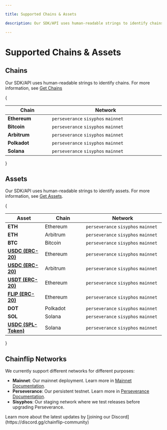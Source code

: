 ```yaml
---

title: Supported Chains & Assets

description: Our SDK/API uses human-readable strings to identify chains.

---
```



# Supported Chains & Assets

## Chains

Our SDK/API uses human-readable strings to identify chains. For more information, see [Get Chains](integrations/javascript-sdk/get-chains.md "mention")

{<table>

  <thead>
    <tr>
      <th width="200">Chain</th>
      <th width="700" data-type="select" data-multiple>
        Network
      </th>
    </tr>
  </thead>
  <tbody>
    <tr>
      <td>
        <strong>Ethereum</strong>
      </td>
      <td><code>perseverance</code> <code>sisyphos</code> <code>mainnet</code></td>
    </tr>
    <tr>
      <td>
        <strong>Bitcoin</strong>
      </td>
      <td><code>perseverance</code> <code>sisyphos</code> <code>mainnet</code></td>
    </tr>
    <tr>
      <td>
        <strong>Arbitrum</strong>
      </td>
      <td><code>perseverance</code> <code>sisyphos</code> <code>mainnet</code></td>
    </tr>
    <tr>
      <td>
        <strong>Polkadot</strong>
      </td>
      <td><code>perseverance</code> <code>sisyphos</code> <code>mainnet</code></td>
    </tr>
    <tr>
    <td>
      <strong>Solana</strong>
    </td>
    <td><code>perseverance</code> <code>sisyphos</code> <code>mainnet</code></td>
    </tr>
  </tbody>
</table>}

## Assets

Our SDK/API uses human-readable strings to identify assets. For more information, see [Get Assets](integrations/javascript-sdk/get-assets.md "mention").

{<table>

  <thead>
    <tr>
      <th width="200">Asset</th>
      <th width="200" data-type="select">
        Chain
      </th>
      <th width="500" data-type="select" data-multiple>
        Network
      </th>
    </tr>
  </thead>
  <tbody>
    <tr>
      <td>
        <strong>ETH</strong>
      </td>
      <td>Ethereum</td>
      <td><code>perseverance</code> <code>sisyphos</code> <code>mainnet</code></td>
    </tr>
    <tr>
      <td>
        <strong>ETH</strong>
      </td>
      <td>Arbitrum</td>
      <td><code>perseverance</code> <code>sisyphos</code> <code>mainnet</code></td>
    </tr>
    <tr>
      <td>
        <strong>BTC</strong>
      </td>
      <td>Bitcoin</td>
      <td><code>perseverance</code> <code>sisyphos</code> <code>mainnet</code></td>
    </tr>
    <tr>
      <td>
        <strong><a href="https://etherscan.io/address/0xA0b86991c6218b36c1d19D4a2e9Eb0cE3606eB48" target="_blank">USDC (ERC-20)</a></strong>
      </td>
      <td>Ethereum</td>
      <td><code>perseverance</code> <code>sisyphos</code> <code>mainnet</code></td>
    </tr>
    <tr>
      <td>
        <strong><a href="https://arbiscan.io/address/0xaf88d065e77c8cC2239327C5EDb3A432268e5831" target="_blank">USDC (ERC-20)</a></strong>
      </td>
      <td>Arbitrum</td>
      <td><code>perseverance</code> <code>sisyphos</code> <code>mainnet</code></td>
    </tr>
    <tr>
      <td>
        <strong><a href="https://etherscan.io/address/0xdAC17F958D2ee523a2206206994597C13D831ec7" target="_blank">USDT (ERC-20)</a></strong>
      </td>
      <td>Ethereum</td>
      <td><code>perseverance</code> <code>sisyphos</code> <code>mainnet</code></td>
    </tr>
    <tr>
      <td>
        <strong><a href="https://etherscan.io/address/0x826180541412D574cf1336d22c0C0a287822678A" target="_blank">FLIP (ERC-20)</a></strong>
      </td>
      <td>Ethereum</td>
      <td><code>perseverance</code> <code>sisyphos</code> <code>mainnet</code></td>
    </tr>
    <tr>
      <td>
        <strong>DOT</strong>
      </td>
      <td>Polkadot</td>
      <td><code>perseverance</code> <code>sisyphos</code> <code>mainnet</code></td>
    </tr>
    <tr>
    <td>
      <strong>SOL</strong>
    </td>
    <td>Solana</td>
    <td><code>perseverance</code> <code>sisyphos</code> <code>mainnet</code></td>
    </tr>
    <tr>
    <td>
      <strong><a href="https://explorer.solana.com/address/EPjFWdd5AufqSSqeM2qN1xzybapC8G4wEGGkZwyTDt1v" target="_blank">USDC (SPL-Token)</a></strong>
    </td>
    <td>Solana</td>
    <td><code>perseverance</code> <code>sisyphos</code> <code>mainnet</code></td>
    </tr>
  </tbody>
</table>}

## Chainflip Networks

We currently support different networks for different purposes:

- **Mainnet**: Our mainnet deployment. Learn more in [Mainnet Documentation](../../mainnet/validator-setup/prerequisites).
- **Perseverance**: Our persistent testnet. Learn more in [Perseverance Documentation](../../testnet/validator-documentation).
- **Sisyphos**: Our staging network where we test releases before upgrading Perseverance.

<Callout type="info">
  Learn more about the latest updates by [joining our
  Discord](https://discord.gg/chainflip-community)
</Callout>
